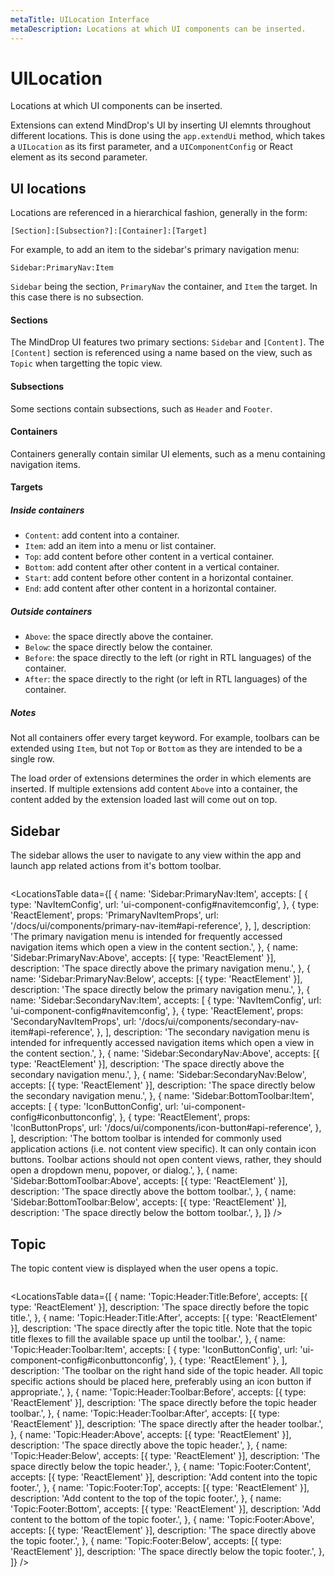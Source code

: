 ```yaml
---
metaTitle: UILocation Interface
metaDescription: Locations at which UI components can be inserted.
---
```


# UILocation

<Description>
  Locations at which UI components can be inserted.
</Description>

Extensions can extend MindDrop's UI by inserting UI elemnts throughout different locations. This is done using the `app.extendUi` method, which takes a `UILocation` as its first parameter, and a `UIComponentConfig` or React element as its second parameter.

## UI locations

Locations are referenced in a hierarchical fashion, generally in the form:

`[Section]:[Subsection?]:[Container]:[Target]`

For example, to add an item to the sidebar's primary navigation menu:

`Sidebar:PrimaryNav:Item`

`Sidebar` being the section, `PrimaryNav` the container, and `Item` the target. In this case there is no subsection.

#### Sections

The MindDrop UI features two primary sections: `Sidebar` and `[Content]`. The `[Content]` section is referenced using a name based on the view, such as `Topic` when targetting the topic view.

#### Subsections

Some sections contain subsections, such as `Header` and `Footer`.

#### Containers

Containers generally contain similar UI elements, such as a menu containing navigation items.

#### Targets

##### Inside containers

- `Content`: add content into a container.
- `Item`: add an item into a menu or list container.
- `Top`: add content before other content in a vertical container.
- `Bottom`: add content after other content in a vertical container.
- `Start`: add content before other content in a horizontal container.
- `End`: add content after other content in a horizontal container.

##### Outside containers

- `Above`: the space directly above the container.
- `Below`: the space directly below the container.
- `Before`: the space directly to the left (or right in RTL languages) of the container.
- `After`: the space directly to the right (or left in RTL languages) of the container.

##### Notes

Not all containers offer every target keyword. For example, toolbars can be extended using `Item`, but not `Top` or `Bottom` as they are intended to be a single row.

The load order of extensions determines the order in which elements are inserted. If multiple extensions add content `Above` into a container, the content added by the extension loaded last will come out on top.

## Sidebar

The sidebar allows the user to navigate to any view within the app and launch app related actions from it's bottom toolbar.

<Image
  srcLight="/images/sidebar-locations-light.png"
  srcDark="/images/sidebar-locations-dark.png"
  width={1300}
  height={734}
/>

<LocationsTable
  data={[
    {
      name: 'Sidebar:PrimaryNav:Item',
      accepts: [
        {
          type: 'NavItemConfig',
          url: 'ui-component-config#navitemconfig',
        },
        {
          type: 'ReactElement',
          props: 'PrimaryNavItemProps',
          url: '/docs/ui/components/primary-nav-item#api-reference',
        },
      ],
      description:
        'The primary navigation menu is intended for frequently accessed navigation items which open a view in the content section.',
    },
    {
      name: 'Sidebar:PrimaryNav:Above',
      accepts: [{ type: 'ReactElement' }],
      description:
        'The space directly above the primary navigation menu.',
    },
    {
      name: 'Sidebar:PrimaryNav:Below',
      accepts: [{ type: 'ReactElement' }],
      description:
        'The space directly below the primary navigation menu.',
    },
    {
      name: 'Sidebar:SecondaryNav:Item',
      accepts: [
        {
          type: 'NavItemConfig',
          url: 'ui-component-config#navitemconfig',
        },
        {
          type: 'ReactElement',
          props: 'SecondaryNavItemProps',
          url: '/docs/ui/components/secondary-nav-item#api-reference',
        },
      ],
      description:
        'The secondary navigation menu is intended for infrequently accessed navigation items which open a view in the content section.',
    },
    {
      name: 'Sidebar:SecondaryNav:Above',
      accepts: [{ type: 'ReactElement' }],
      description:
        'The space directly above the secondary navigation menu.',
    },
    {
      name: 'Sidebar:SecondaryNav:Below',
      accepts: [{ type: 'ReactElement' }],
      description:
        'The space directly below the secondary navigation menu.',
    },
    {
      name: 'Sidebar:BottomToolbar:Item',
      accepts: [
        {
          type: 'IconButtonConfig',
          url: 'ui-component-config#iconbuttonconfig',
        },
        {
          type: 'ReactElement',
          props: 'IconButtonProps',
          url: '/docs/ui/components/icon-button#api-reference',
        },
      ],
      description:
        'The bottom toolbar is intended for commonly used application actions (i.e. not content view specific). It can only contain icon buttons. Toolbar actions should not open content views, rather, they should open a dropdown menu, popover, or dialog.',
    },
    {
      name: 'Sidebar:BottomToolbar:Above',
      accepts: [{ type: 'ReactElement' }],
      description: 'The space directly above the bottom toolbar.',
    },
    {
      name: 'Sidebar:BottomToolbar:Below',
      accepts: [{ type: 'ReactElement' }],
      description: 'The space directly below the bottom toolbar.',
    },
  ]}
/>

## Topic

The topic content view is displayed when the user opens a topic.

<Image
  srcLight="/images/topic-locations-light.png"
  srcDark="/images/topic-locations-dark.png"
  width={1300}
  height={734}
/>

<LocationsTable
  data={[
    {
      name: 'Topic:Header:Title:Before',
      accepts: [{ type: 'ReactElement' }],
      description: 'The space directly before the topic title.',
    },
    {
      name: 'Topic:Header:Title:After',
      accepts: [{ type: 'ReactElement' }],
      description:
        'The space directly after the topic title. Note that the topic title flexes to fill the available space up until the toolbar.',
    },
    {
      name: 'Topic:Header:Toolbar:Item',
      accepts: [
        {
          type: 'IconButtonConfig',
          url: 'ui-component-config#iconbuttonconfig',
        },
        { type: 'ReactElement' },
      ],
      description:
        'The toolbar on the right hand side of the topic header. All topic specific actions should be placed here, preferably using an icon button if appropriate.',
    },
    {
      name: 'Topic:Header:Toolbar:Before',
      accepts: [{ type: 'ReactElement' }],
      description:
        'The space directly before the topic header toolbar.',
    },
    {
      name: 'Topic:Header:Toolbar:After',
      accepts: [{ type: 'ReactElement' }],
      description: 'The space directly after the header toolbar.',
    },
    {
      name: 'Topic:Header:Above',
      accepts: [{ type: 'ReactElement' }],
      description: 'The space directly above the topic header.',
    },
    {
      name: 'Topic:Header:Below',
      accepts: [{ type: 'ReactElement' }],
      description: 'The space directly below the topic header.',
    },
    {
      name: 'Topic:Footer:Content',
      accepts: [{ type: 'ReactElement' }],
      description: 'Add content into the topic footer.',
    },
    {
      name: 'Topic:Footer:Top',
      accepts: [{ type: 'ReactElement' }],
      description: 'Add content to the top of the topic footer.',
    },
    {
      name: 'Topic:Footer:Bottom',
      accepts: [{ type: 'ReactElement' }],
      description: 'Add content to the bottom of the topic footer.',
    },
    {
      name: 'Topic:Footer:Above',
      accepts: [{ type: 'ReactElement' }],
      description: 'The space directly above the topic footer.',
    },
    {
      name: 'Topic:Footer:Below',
      accepts: [{ type: 'ReactElement' }],
      description: 'The space directly below the topic footer.',
    },
  ]}
/>
